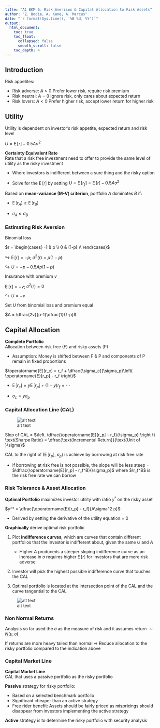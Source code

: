 ```yaml
---
title: "A1 BKM 6: Risk Averison & Capital Allocation to Risk Assets"
author: "Z. Bodie, A. Kane, A. Marcus"
date: "`r format(Sys.time(), '%B %d, %Y')`"
output: 
  html_document:
    toc: true
    toc_float:
      collapsed: false
      smooth_scroll: false
    toc_depth: 4
---
```


## Introduction

Risk appetites:

* Risk adverse: $A>0$ Prefer lower risk, require risk premium
* Risk neutral: $A=0$ Ignore risk, only cares about expected return
* Risk lovers: $A<0$ Prefer higher risk, accept lower return for higher risk

## Utility

Utility is dependent on investor's risk appetite, expected return and risk level

$U = \operatorname{E}[r] - 0.5A\sigma^2$

**Certainty Equivalent Rate**  
Rate that a risk free investment need to offer to provide the same level of utility as the risky investment

* Where investors is indifferent between a sure thing and the risky option

* Solve for the $\operatorname{E}[r]$ by setting $U = \operatorname{E}[r_f] = \operatorname{E}[r] - 0.5A\sigma^2$

Based on **mean-variance (M-V) criterion**, portfolio $A$ dominates $B$ if:

* $\operatorname{E}(r_A) \geq \operatorname{E}(r_B)$

* $\sigma_A \leq \sigma_B$

### Estimating Risk Aversion

Binomial loss

$r = \begin{cases} -1 & p \\ 0 & (1-p) \\ \end{cases}$

$\hookrightarrow$ $\operatorname{E}[r] = -p$; $\sigma^2(r) = p(1-p)$

$\hookrightarrow$ $U = -p-0.5Ap(1-p)$

Insurance with premium $v$

$\operatorname{E}[r] = -v$; $\sigma^2(r) = 0$

$\hookrightarrow$ $U = -v$

Set $U$ from binomial loss and premium equal

$A = \dfrac{2v}{p-1}\dfrac{1}{1-p}$

## Capital Allocation

**Complete Portfolio**  
Allocation between risk free (F) and risky assets (P)

* Assumption: Money is shifted between F & P and components of P remain in fixed proportions

$\operatorname{E}[r_c] = r_f + \dfrac{\sigma_c}{\sigma_p}\left( \operatorname{E}[r_p] - r_f \right)$

* $\operatorname{E}[r_c] = y \operatorname{E}[r_p] + (1-y) r_f = \cdots$

* $\sigma_c = y \sigma_p$

### Capital Allocation Line (CAL)

![alt text](figures/Exam 9 - 1.png)

Slop of CAL = $\left. \dfrac{\operatorname{E}[r_p] - r_f}{\sigma_p} \right \} \text{Sharpe Ratio} = \dfrac{\text{Incremental Return}}{\text{Unit of }\sigma}$

CAL to the right of ($\operatorname{E}[r_p]$, $\sigma_p$) is achieve by borrowing at risk free rate

* If borrowing at risk free is not possible, the slope will be less steep = $\dfrac{\operatorname{E}[r_p] - r_f^B}{\sigma_p}$ where $\r_f^B$ is the risk free rate we can borrow

### Risk Tolerance & Asset Allocation

**Optimal Portfolio** maximizes investor utility with ratio $y^*$ on the risky asset

$y^* = \dfrac{\operatorname{E}[r_p] - r_f}{A\sigma^2 p}$

* Derived by setting the derivative of the utility equation = 0

**Graphically** derive optimal risk portfolio

1) Plot **indifference curves**, which are curves that contain different portfolios that the investor is indifferent about, given the same $U$ and $A$

    * Higher $A$ produceds a steeper sloping indifference curve as an increase in $\sigma$ requires higher $\operatorname{E}[r]$ for investors that are more risk adverse

2) Investor will pick the highest possible indifference curve that touches the CAL

3) Optimal portfolio is located at the intersection point of the CAL and the curve tangential to the CAL

![alt text](figures/Exam 9 - 2.png)

### Non Normal Returns

Analysis so far used the $\sigma$ as the measure of risk and it assumes return $\sim N(\mu, \sigma)$

If returns are more heavy tailed than normal $\Rightarrow$ Reduce allocation to the risky portfolio compared to the indication above

### Capital Market Line

**Capital Market Line**  
CAL that uses a passive portfolio as the risky portfolio

**Passive** strategy for risky portfolio:

* Based on a selected benchmark portfolio
* Significant cheaper than an active strategy
* Free rider benefit: Assets should be fairly priced as mispricings should disappear from investors implementing the active strategy

**Active** strategy is to determine the risky portfolio with security analysis